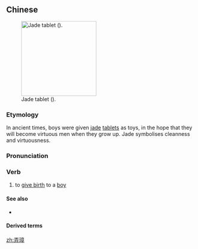 ==Chinese==
{{zh-forms}}
[[File:三星堆 珍寶 玉璧 牙璋 斧鋤器 056.jpg|thumb|200px|Jade tablet ({{lang|zh|[[璋]]}}).]]

===Etymology===
In ancient times, boys were given [[jade]] [[tablet]]s as toys, in the hope that they will become virtuous men when they grow up. Jade symbolises cleanness and virtuousness.

===Pronunciation===
{{zh-pron
|m=nòngzhāng
|c=lung6 zoeng1
|cat=v
}}

===Verb===
{{zh-verb}}

# {{lb|zh|literary}} to [[give birth]] to a [[boy]]

====See also====
* {{zh-l|弄瓦}}

====Derived terms====
{{zh-der|弄璋之喜|弄璋弄瓦}}

[[zh:弄璋]]
